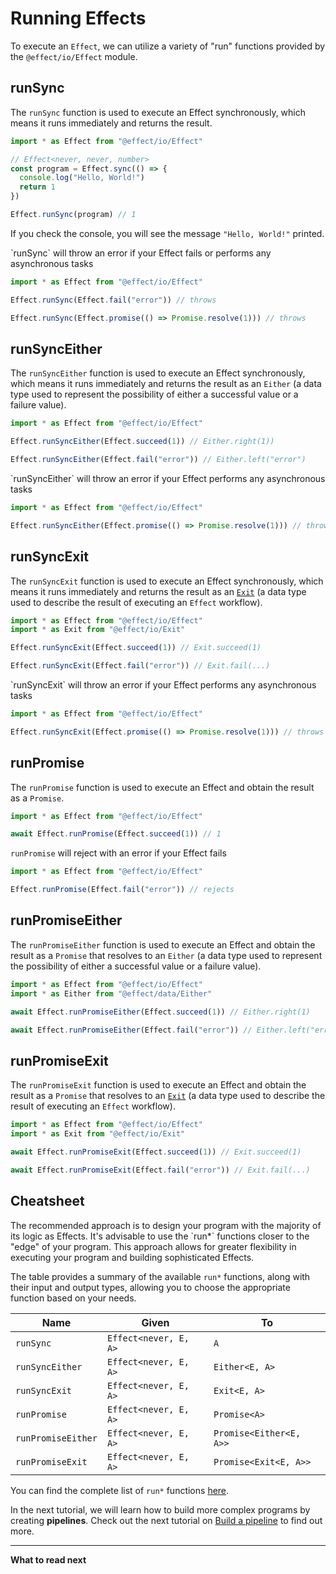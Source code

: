 
# Running Effects

To execute an `Effect`, we can utilize a variety of "run" functions provided by the `@effect/io/Effect` module.

## runSync

The `runSync` function is used to execute an Effect synchronously, which means it runs immediately and returns the result.

```ts
import * as Effect from "@effect/io/Effect"

// Effect<never, never, number>
const program = Effect.sync(() => {
  console.log("Hello, World!")
  return 1
})

Effect.runSync(program) // 1
```

If you check the console, you will see the message `"Hello, World!"` printed.

<Warning>
  `runSync` will throw an error if your Effect fails or performs any
  asynchronous tasks
</Warning>

```ts
import * as Effect from "@effect/io/Effect"

Effect.runSync(Effect.fail("error")) // throws

Effect.runSync(Effect.promise(() => Promise.resolve(1))) // throws
```

## runSyncEither

The `runSyncEither` function is used to execute an Effect synchronously, which means it runs immediately and returns the result as an `Either`
(a data type used to represent the possibility of either a successful value or a failure value).

```ts
import * as Effect from "@effect/io/Effect"

Effect.runSyncEither(Effect.succeed(1)) // Either.right(1))

Effect.runSyncEither(Effect.fail("error")) // Either.left("error")
```

<Warning>
  `runSyncEither` will throw an error if your Effect performs any asynchronous
  tasks
</Warning>

```ts
import * as Effect from "@effect/io/Effect"

Effect.runSyncEither(Effect.promise(() => Promise.resolve(1))) // throws
```

## runSyncExit

The `runSyncExit` function is used to execute an Effect synchronously, which means it runs immediately and returns the result as an [`Exit`](exit)
(a data type used to describe the result of executing an `Effect` workflow).

```ts
import * as Effect from "@effect/io/Effect"
import * as Exit from "@effect/io/Exit"

Effect.runSyncExit(Effect.succeed(1)) // Exit.succeed(1)

Effect.runSyncExit(Effect.fail("error")) // Exit.fail(...)
```

<Warning>
  `runSyncExit` will throw an error if your Effect performs any asynchronous
  tasks
</Warning>

```ts
import * as Effect from "@effect/io/Effect"

Effect.runSyncExit(Effect.promise(() => Promise.resolve(1))) // throws
```

## runPromise

The `runPromise` function is used to execute an Effect and obtain the result as a `Promise`.

```ts
import * as Effect from "@effect/io/Effect"

await Effect.runPromise(Effect.succeed(1)) // 1
```

<Warning>`runPromise` will reject with an error if your Effect fails</Warning>

```ts
import * as Effect from "@effect/io/Effect"

Effect.runPromise(Effect.fail("error")) // rejects
```

## runPromiseEither

The `runPromiseEither` function is used to execute an Effect and obtain the result as a `Promise` that resolves to an `Either`
(a data type used to represent the possibility of either a successful value or a failure value).

```ts
import * as Effect from "@effect/io/Effect"
import * as Either from "@effect/data/Either"

await Effect.runPromiseEither(Effect.succeed(1)) // Either.right(1)

await Effect.runPromiseEither(Effect.fail("error")) // Either.left("error")
```

## runPromiseExit

The `runPromiseExit` function is used to execute an Effect and obtain the result as a `Promise` that resolves to an [`Exit`](exit)
(a data type used to describe the result of executing an `Effect` workflow).

```ts
import * as Effect from "@effect/io/Effect"
import * as Exit from "@effect/io/Exit"

await Effect.runPromiseExit(Effect.succeed(1)) // Exit.succeed(1)

await Effect.runPromiseExit(Effect.fail("error")) // Exit.fail(...)
```

## Cheatsheet

<Design>
  The recommended approach is to design your program with the majority of its
  logic as Effects. It's advisable to use the `run*` functions closer to the
  "edge" of your program. This approach allows for greater flexibility in
  executing your program and building sophisticated Effects.
</Design>

The table provides a summary of the available `run*` functions, along with their input and output types, allowing you to choose the appropriate function based on your needs.

| **Name**           | **Given**             | **To**                  |
| ------------------ | --------------------- | ----------------------- |
| `runSync`          | `Effect<never, E, A>` | `A`                     |
| `runSyncEither`    | `Effect<never, E, A>` | `Either<E, A>`          |
| `runSyncExit`      | `Effect<never, E, A>` | `Exit<E, A>`            |
| `runPromise`       | `Effect<never, E, A>` | `Promise<A>`            |
| `runPromiseEither` | `Effect<never, E, A>` | `Promise<Either<E, A>>` |
| `runPromiseExit`   | `Effect<never, E, A>` | `Promise<Exit<E, A>>`   |

You can find the complete list of `run*` functions [here](https://effect-ts.github.io/io/modules/Effect.ts.html#execution).

In the next tutorial, we will learn how to build more complex programs by creating **pipelines**.
Check out the next tutorial on [Build a pipeline](pipeline) to find out more.

---

**What to read next**


<Cards>
  <Card icon="📚 " title="Building pipelines" href="pipeline" />
  <Card
    icon="📖 "
    title="Complete list of run functions"
    href="https://effect-ts.github.io/io/modules/Effect.ts.html#execution"
  />
</Cards>
